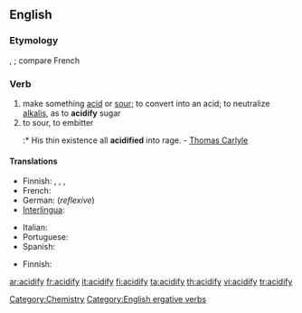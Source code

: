 ==English==

===Etymology===
{{L.}} {{term|acidus||sour|lang=la}}, {{suffix|acid|fy}}; compare French {{term|acidifier|lang=fr}}

===Verb===
{{en-verb|acidif|i|ed}}

# make something [[acid]] or [[sour]]; to convert into an acid; to neutralize [[alkalis]], as to '''acidify''' sugar
# to sour, to embitter
#:* His thin existence all '''acidified''' into rage. - [[Thomas Carlyle]]

====Translations====
{{trans-top|to make something acid}}
* Finnish: {{t|fi|happamoittaa}}, {{t|fi|happamoitua}}, {{t|fi|hapantaa}}, {{t|fi|hapantua}}
* French: {{t|fr|acidifier}}
* German: {{t|de|sich säuern}} (''reflexive'')
* [[Interlingua]]: {{t|ia|acidificar}}
{{trans-mid}}
* Italian: {{t|it|acidificare}}
* Portuguese: {{t|pt|acidificar}}
* Spanish: {{t|es|acidificar}}
{{trans-bottom}}

{{trans-top|to embitter}}
* Finnish: {{t|fi|katkeroitua}}
{{trans-mid}}
{{trans-bottom}}

[[Category:Chemistry]]
[[Category:English ergative verbs]]

[[ar:acidify]]
[[fr:acidify]]
[[it:acidify]]
[[fi:acidify]]
[[ta:acidify]]
[[th:acidify]]
[[vi:acidify]]
[[tr:acidify]]
